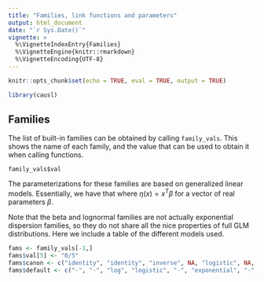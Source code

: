 ```yaml
---
title: "Families, link functions and parameters"
output: html_document
date: "`r Sys.Date()`"
vignette: >
  %\VignetteIndexEntry{Families}
  %\VignetteEngine{knitr::rmarkdown}
  %\VignetteEncoding{UTF-8}
---
```


```r
knitr::opts_chunk$set(echo = TRUE, eval = TRUE, output = TRUE)
```

```r
library(causl)
```

## Families

The list of built-in families can be obtained by calling `family_vals`.  This
shows the name of each family, and the value that can be used to obtain it when
calling functions.  
```family_vals
family_vals$val
```
The parameterizations for these families are based on 
generalized linear models.  Essentially, we have that 
\begin{align*}
\mathbb{E} [Y \mid X=x] = \mu(x) = g^{-1}(\eta(x))
\end{align*}
where $\eta(x) = x^T\beta$ for a vector of real parameters $\beta$.

Note that the beta and lognormal families are not actually exponential dispersion
families, so they do not share all the nice properties of full GLM distributions.
Here we include a table of the different models used.

```r
fams <- family_vals[-1,]
fams$val[5] <- "0/5"
fams$canon <- c("identity", "identity", "inverse", NA, "logistic", NA, "log-linear", "log-linear")
fams$default <- c("-", "-", "log", "logistic", "-", "exponential", "-", "-")
```


